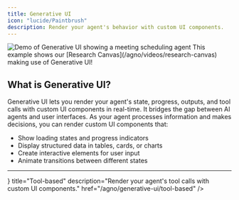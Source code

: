 ```yaml
---
title: Generative UI
icon: "lucide/Paintbrush"
description: Render your agent's behavior with custom UI components.
---
```



<Frame>
  <img
    src="/images/coagents/AgenticGenerativeUI.gif"
    className="my-0"
    alt="Demo of Generative UI showing a meeting scheduling agent"
  />
</Frame>

<Callout>
  This example shows our [Research Canvas](/agno/videos/research-canvas)
  making use of Generative UI!
</Callout>

## What is Generative UI?

Generative UI lets you render your agent's state, progress, outputs, and tool calls with custom UI components in real-time. It bridges the gap between AI
agents and user interfaces. As your agent processes information and makes decisions, you can render custom UI components that:

- Show loading states and progress indicators
- Display structured data in tables, cards, or charts
- Create interactive elements for user input
- Animate transitions between different states

---

<Cards className="gap-6">
  <Card
    className="p-6 rounded-xl text-base"
    icon={<WrenchIcon className="text-[#FF3C1A]" />}
    title="Tool-based"
    description="Render your agent's tool calls with custom UI components."
    href="/agno/generative-ui/tool-based"
  />
</Cards>
